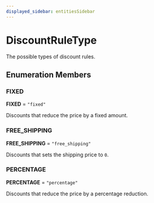 ```yaml
---
displayed_sidebar: entitiesSidebar
---
```



# DiscountRuleType

The possible types of discount rules.

## Enumeration Members

### FIXED

 **FIXED** = `"fixed"`

Discounts that reduce the price by a fixed amount.

### FREE\_SHIPPING

 **FREE\_SHIPPING** = `"free_shipping"`

Discounts that sets the shipping price to `0`.

### PERCENTAGE

 **PERCENTAGE** = `"percentage"`

Discounts that reduce the price by a percentage reduction.
